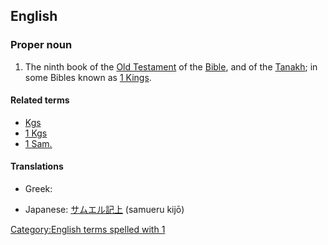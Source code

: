 ==English==
{{book of the Bible|Books of Samuel}}

===Proper noun===
{{en-proper noun}}

# {{biblical}}  The ninth book of the [[Old Testament]] of the [[Bible]], and of the [[Tanakh]]; in some Bibles known as [[1 Kings]].

====Related terms====
*[[Kgs]]
*[[1 Kgs]]
*[[1 Sam.]]

====Translations====
{{trans-top|book of the Bible}}
*Greek: {{t-|el|Α' Σαμουήλ||tr=A' Samouíl|sc=Grek}}
{{trans-mid}}
*Japanese: [[サムエル記上]] (samueru kijō)
{{trans-bottom}}

[[Category:English terms spelled with 1]]